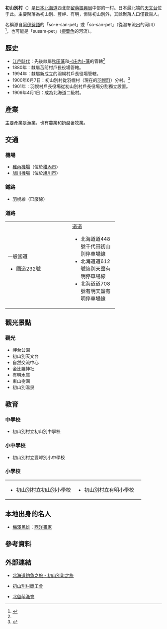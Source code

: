 {{日本町村
| 自治體名=初山別
| 町村=村
| 圖像=[[File:Shosanbetsu_observatory.jpg|240px]]
| 圖像說明=[[初山別天文臺|初山別天文臺]]
| 町村章=[[File:Symbol_of_Shosanbetsu,_Hokkaido.svg|100px]]
| 日文原名=初山別村
| 平假名=しょさんべつむら
| 羅馬字拼音=Shosanbetsu-mura
| 都道府縣=北海道
| 支廳=留萌振興局
| 郡=苫前郡
| 編號=01485-1
| 面積=279.00
| 邊界未定=
| 人口=1,492
| 統計時間=2007年5月31日|
| 自治體=[[羽幌町|羽幌町]]、[[遠別町|遠別町]]
| 樹=[[花楸|花楸]]
| 花=[[杜鵑花|杜鵑花]]
| 鳥=
| 其他象徵物=
| 其他象徵=
| 郵遞區號=078-4421
| 所在地=苫前郡初山別村字初山別96-1
| 電話號碼=164-67-2211
| 外部連結=http://www.hokkai.or.jp/shosanbe/|
| 經度=
| 緯度=
| 地圖=[[File:Shosanbetsu_in_Rumoi_Subprefecture.gif|200px]]
| 註記=人口：[http://www.hokkai.or.jp/shosanbe/shosanbetsu/shosanbetsu.html 初山別村官方網頁]
}}
'''初山別村'''（{{jpn|j=初山別村|hg=しょさんべつむら|rm=Shosanbetsu mura|f=y}}）是[[日本|日本]][[北海道|北海道]]西北部[[留萌振興局|留萌振興局]]中部的一村。日本最北端的[[天文台|天文台]]位于此。主要聚落為初山別、豐岬、有明，但除初山別外，其餘聚落人口僅數百人。

名稱源自[[阿伊努語|阿伊努語]]的「so-e-san-pet」或「so-san-pet」（從瀑布流出的河川）<ref name=brief>{{cite web| publisher=初山別村公所| title=村的概要| url=http://www.hokkai.or.jp/shosanbe/shosanbetsu/shosanbetsu.html| accessdate=2007年7月9日| language=ja| archive-date=2007年9月27日| archive-url=https://web.archive.org/web/20070927220444/http://www.hokkai.or.jp/shosanbe/shosanbetsu/shosanbetsu.html| dead-url=no}}</ref>，也可能是「susam-pet」（[[柳葉魚|柳葉魚]]的河流）。

==歷史==
*[[江戶時代|江戶時代]]：先後隸屬[[秋田藩|秋田藩]]和[[庄內藩|-{庄內}-藩]]的管轄<ref name=brief/>
*1880年：隸屬苫前村戶長役場管轄。
*1994年：隸屬新成立的羽幌村戶長役場管轄。
*1900年6月7日：初山別村從羽幌村（現在的[[羽幌町|羽幌町]]）分村。<ref>{{Cite web| url=http://homepage1.nifty.com/ishato/tiri/sityoson/01hokkai/01_hokkai21.htm#rumoi| title=市町村的變遷 - 北海道［道東・道北］| publisher=ISSIE| accessdate=2008年7月5日| language=ja| deadurl=yes| archiveurl=https://web.archive.org/web/20091001194212/http://homepage1.nifty.com/ishato/tiri/sityoson/01hokkai/01_hokkai21.htm#rumoi| archivedate=2009年10月1日}}</ref>
*1901年：羽幌村戶長役場從初山別村戶長役場分割獨立設置。
*1909年4月1日：成為北海道二級村。

==產業==
主要產業是漁業，也有農業和奶酪畜牧業。

==交通==
===機場===
*[[稚內機場|稚內機場]]（位於[[稚內市|稚內市]]） 
*[[旭川機場|旭川機場]]（位於[[旭川市|旭川市]]）

===鐵路===
*羽幌線（已廢線）

===道路===
{| width="70%"
|-----
| valign="top" width="50%" |
;一般國道
*國道232號
<!----;[[主要地方道|主要道道]]
*---->
| valign="top" |
;[[都道府縣道|道道]]
*北海道道448號千代田初山別停車場線
*北海道道612號築別天鹽有明停車場線 
*北海道道708號有明天鹽有明停車場線
|}

==觀光景點==
===觀光===
*岬台公園
*初山別天文台 
*自然交流中心
*金比羅神社
*有明水庫
*東山樹園 
*初山別溫泉 
<!----
===文化財===
*
---->
==教育==
===中學校===
*初山別村立初山別中學校

===小中學校===
*初山別村立豐岬別小中學校

===小學校===
{| width="90%"
|-----
| valign="top" width="50%" |
*初山別村立初山別小學校
| valign="top" width="50%" |
*初山別村立有明小學校
|}
<!----
==姊妹市、友好都市==
===日本=== 
*
---->

==本地出身的名人==
*[[梅澤民雄|梅澤民雄]]：[[西洋畫家|西洋畫家]]

== 參考資料 ==
{{reflist}}

== 外部連結 ==
{{Commonscat|Shosanbetsu, Hokkaido}}
*{{Ja icon}}[https://web.archive.org/web/20080516223310/http://hiro239.fc2web.com/ororon/shosanbetsu/shosanbetsu-1.html 北海道釣魚之旅 - 初山別町之旅]
*{{Ja icon}}[https://web.archive.org/web/20070530051717/http://www8.ocn.ne.jp/~sho962/ 初山別村商工會]
*{{Ja icon}}[https://web.archive.org/web/20070612202416/http://www.gyokyo.net/syoukai/index.html 北留萌漁會]

{{留萌支廳}}
{{Authority control}}